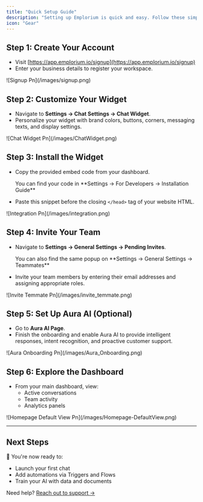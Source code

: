 ```yaml
---
title: "Quick Setup Guide"
description: "Setting up Emplorium is quick and easy. Follow these simple steps to get your customer engagement platform up and running smoothly."
icon: "Gear"
---
```


## Step 1: Create Your Account

- Visit [https://app.emplorium.io/signup](https://app.emplorium.io/signup)
- Enter your business details to register your workspace.

<Frame>
  ![Signup Pn](/images/signup.png)
</Frame>

## Step 2: Customize Your Widget

- Navigate to **Settings → Chat Settings → Chat Widget**.
- Personalize your widget with brand colors, buttons, corners, messaging texts, and display settings.

<Frame>
  ![Chat Widget Pn](/images/ChatWidget.png)
</Frame>

## Step 3: Install the Widget

- Copy the provided embed code from your dashboard.

  <Note>
    You can find your code in  **Settings → For Developers → Installation Guide**
  </Note>
- Paste this snippet before the closing `</head>` tag of your website HTML.

<Frame>
  ![Integration Pn](/images/integration.png)
</Frame>

## Step 4: Invite Your Team

- Navigate to **Settings → General Settings → Pending Invites**.

  <Info>
    You can also find the same popup on **Settings → General Settings → Teammates**
  </Info>
- Invite your team members by entering their email addresses and assigning appropriate roles.

<Frame>
  ![Invite Temmate Pn](/images/invite_temmate.png)
</Frame>

## Step 5: Set Up Aura AI (Optional)

- Go to **Aura AI Page**.
- Finish the onboarding and enable Aura AI to provide intelligent responses, intent recognition, and proactive customer support.

<Frame>
  ![Aura Onboarding Pn](/images/Aura_Onboarding.png)
</Frame>

## Step 6: Explore the Dashboard

- From your main dashboard, view:
  - Active conversations
  - Team activity
  - Analytics panels

<Frame>
  ![Homepage Default View Pn](/images/Homepage-DefaultView.png)
</Frame>

---

## Next Steps

🎯 You're now ready to:
- Launch your first chat
- Add automations via Triggers and Flows
- Train your AI with data and documents

Need help? [Reach out to support →](https://dev.emplorium.io/help-docs)
